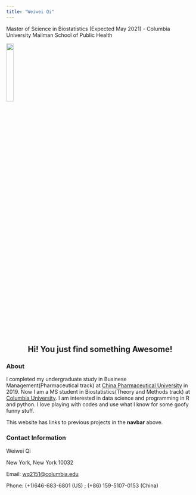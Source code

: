 ```yaml
---
title: "Weiwei Qi"
---
```


Master of Science in Biostatistics (Expected May 2021) - Columbia University Mailman School of Public Health

![](./image/front.jpg){width=20%}

<center> 
## Hi! You just find something Awesome!
</center>

### About

I completed my undergraduate study in Businese Management(Pharmaceutical track) at [China Pharmaceutical University](https://en.cpu.edu.cn/) in 2019. Now I am a MS student in Biostatistics(Theory and Methods track) at [Columbia University](https://www.mailman.columbia.edu/become-student/departments/biostatistics). I am interested in data science and programming in R and python. I love playing with codes and use what I know for some goofy funny stuff. 

This website has links to previous projects in the **navbar** above. 

### Contact Information

Weiwei Qi

New York, New York 10032  

Email: [wq2151@columbia.edu](mailto:wq2151@columbia.edu)

Phone: (+1)646-683-6801 (US) ; (+86) 159-5107-0153 (China)


